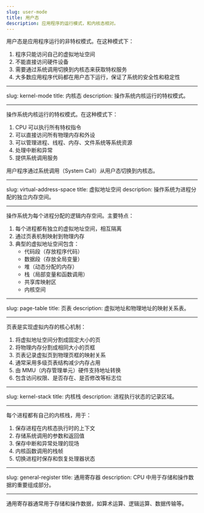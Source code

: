 ```yaml
---
slug: user-mode
title: 用户态
description: 应用程序的运行模式，和内核态相对。
---
```


用户态是应用程序运行的非特权模式。在这种模式下：

1. 程序只能访问自己的虚拟地址空间
2. 不能直接访问硬件设备
3. 需要通过系统调用切换到内核态来获取特权服务
4. 大多数应用程序代码都在用户态下运行，保证了系统的安全性和稳定性

---

slug: kernel-mode
title: 内核态
description: 操作系统内核运行的特权模式。

---

操作系统内核运行的特权模式。在这种模式下：

1. CPU 可以执行所有特权指令
2. 可以直接访问所有物理内存和外设
3. 可以管理进程、线程、内存、文件系统等系统资源
4. 处理中断和异常
5. 提供系统调用服务

用户程序通过系统调用（System Call）从用户态切换到内核态。

---

slug: virtual-address-space
title: 虚拟地址空间
description: 操作系统为进程分配的独立内存空间。

---

操作系统为每个进程分配的逻辑内存空间。主要特点：

1. 每个进程都有独立的虚拟地址空间，相互隔离
2. 通过页表机制映射到物理内存
3. 典型的虚拟地址空间包含：
   - 代码段（存放程序代码）
   - 数据段（存放全局变量）
   - 堆（动态分配的内存）
   - 栈（局部变量和函数调用）
   - 共享库映射区
   - 内核空间

---

slug: page-table
title: 页表
description: 虚拟地址和物理地址的映射关系表。

---

页表是实现虚拟内存的核心机制：

1. 将虚拟地址空间分割成固定大小的页
2. 将物理内存分割成相同大小的页框
3. 页表记录虚拟页到物理页框的映射关系
4. 通常采用多级页表结构减少内存占用
5. 由 MMU（内存管理单元）硬件支持地址转换
6. 包含访问权限、是否存在、是否修改等标志位

---

slug: kernel-stack
title: 内核栈
description: 进程执行状态的记录区域。

---

每个进程都有自己的内核栈，用于：

1. 保存进程在内核态执行时的上下文
2. 存储系统调用的参数和返回值
3. 保存中断和异常处理的现场
4. 内核函数调用的栈帧
5. 切换进程时保存和恢复处理器状态

---

slug: general-register
title: 通用寄存器
description: CPU 中用于存储和操作数据的重要组成部分。

---

通用寄存器通常用于存储和操作数据，如算术运算、逻辑运算、数据传输等。
